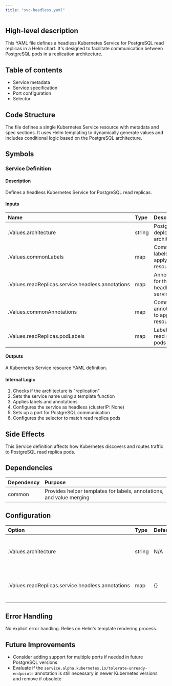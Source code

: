 ```yaml
---
title: "svc-headless.yaml"
---
```


## High-level description
This YAML file defines a headless Kubernetes Service for PostgreSQL read replicas in a Helm chart. It's designed to facilitate communication between PostgreSQL pods in a replication architecture.

## Table of contents
- Service metadata
- Service specification
- Port configuration
- Selector

## Code Structure
The file defines a single Kubernetes Service resource with metadata and spec sections. It uses Helm templating to dynamically generate values and includes conditional logic based on the PostgreSQL architecture.

## Symbols

### Service Definition
#### Description
Defines a headless Kubernetes Service for PostgreSQL read replicas.

#### Inputs
| Name | Type | Description |
|:-----|:-----|:------------|
| .Values.architecture | string | PostgreSQL deployment architecture |
| .Values.commonLabels | map | Common labels to apply to resources |
| .Values.readReplicas.service.headless.annotations | map | Annotations for the headless service |
| .Values.commonAnnotations | map | Common annotations to apply to resources |
| .Values.readReplicas.podLabels | map | Labels for read replica pods |

#### Outputs
A Kubernetes Service resource YAML definition.

#### Internal Logic
1. Checks if the architecture is "replication"
2. Sets the service name using a template function
3. Applies labels and annotations
4. Configures the service as headless (clusterIP: None)
5. Sets up a port for PostgreSQL communication
6. Configures the selector to match read replica pods

## Side Effects
This Service definition affects how Kubernetes discovers and routes traffic to PostgreSQL read replica pods.

## Dependencies
| Dependency | Purpose |
|:-----------|:--------|
| common | Provides helper templates for labels, annotations, and value merging |

## Configuration
| Option | Type | Default | Description |
|:-------|:-----|:--------|:------------|
| .Values.architecture | string | N/A | Must be "replication" for this service to be created |
| .Values.readReplicas.service.headless.annotations | map | {} | Custom annotations for the headless service |

## Error Handling
No explicit error handling. Relies on Helm's template rendering process.

## Future Improvements
- Consider adding support for multiple ports if needed in future PostgreSQL versions
- Evaluate if the `service.alpha.kubernetes.io/tolerate-unready-endpoints` annotation is still necessary in newer Kubernetes versions and remove if obsolete
